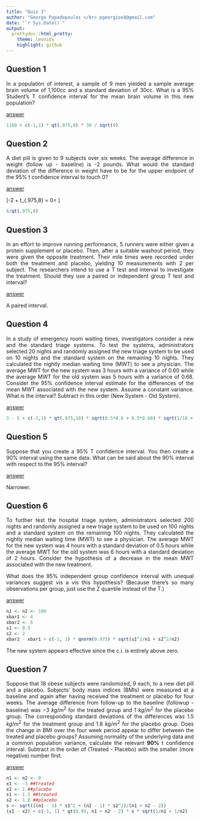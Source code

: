 ```yaml
---
title: "Quiz 3"
author: "George Papadopoulos </br> pgeorgios8@gmail.com"
date: "`r Sys.Date()`"
output:
  prettydoc::html_pretty:
    theme: leonids
    highlight: github
---
```

<style>body{text-align: justify}</style>

## Question 1

In a population of interest, a sample of 9 men yielded a sample average brain volume of 1,100cc and a standard
deviation of 30cc. What is a 95% Student's T confidence interval for the mean brain volume in this new population?

<u>answer</u>

```r
1100 + c(-1,1) * qt(.975,8) * 30 / sqrt(9)
```

## Question 2

A diet pill is given to 9 subjects over six weeks. The average difference in weight (follow up - baseline) is -2
pounds. What would the standard deviation of the difference in weight have to be for the upper endpoint of the 95% t
confidence interval to touch 0?

<u>answer</u>

\[-2 + t_{.975,8}\cdot\frac{\sigma}{\sqrt{9}} = 0\Rightarrow \sigma = \frac{6}{t_{.975,8}}\]

```r
6/qt(.975,8)
```

## Question 3

In an effort to improve running performance, 5 runners were either given
a protein supplement or placebo. Then, after
a suitable washout period, they were given the opposite treatment. Their mile times were recorded under both the
treatment and placebo, yielding 10 measurements with 2 per subject. The researchers intend to use a T test and 
interval to investigate the treatment. Should they use a paired or independent group T test and interval?

<u>answer</u>

A paired interval.

## Question 4

In a study of emergency room waiting times, investigators consider a new and the standard
triage systems. To test the systems, administrators selected 20 nights and randomly assigned 
the new triage system to be used on 10 nights and the
standard system on the remaining 10 nights. 
They calculated the nightly median waiting time (MWT) to see a physician.
The average MWT for the new system was 3 hours with a variance of 0.60 while
the average MWT for the old system was 5
hours with a variance of 0.68. Consider the 95% confidence interval estimate for the differences of the mean MWT
associated with the new system. Assume a constant variance. What is the interval? Subtract in this order 
(New System - Old System). 

<u>answer</u>

```r
3 - 5 + c(-1,1) * qt(.975,18) * sqrt(0.5*0.6 + 0.5*0.68) * sqrt(1/10 + 1/10)
```

## Question 5

Suppose that you create a 95% T confidence interval. You then create a 90% interval using the same data. What can be
said about the 90% interval with respect to the 95% interval?

<u>answer</u>

Narrower.

## Question 6

To further test the hospital triage system, administrators selected 200 nights and randomly assigned a new triage
system to be used on 100 nights and a standard system on the remaining 100 nights. 
They calculated the nightly median
waiting time (MWT) to see a physician. The average MWT for the new system was 4 hours with
a standard deviation of 0.5
hours while the average MWT for the old system was 6 hours with a standard deviation of 2 hours. Consider the
hypothesis of a decrease in the mean MWT associated with the new treatment.

What does the 95% independent group confidence interval with unequal variances suggest vis a vis this hypothesis?
(Because there's so many observations per group, just use the Z quantile instead of the T.) 

<u>answer</u>

```r
n1 <- n2 <- 100
xbar1 <- 4
xbar2 <- 6
s1 <- 0.5
s2 <- 2
xbar2 - xbar1 + c(-1, 1) * qnorm(0.975) * sqrt(s1^2/n1 + s2^2/n2)
```

The new system appears effective since the c.i. is entirely above zero.

## Question 7

Suppose that 18 obese subjects were randomized, 9 each, to a new diet pill and a placebo. 
Subjects’ body mass indices
(BMIs) were measured at a baseline and again after having received the treatment or placebo for four weeks. The
average difference from follow-up to the baseline (followup - baseline) was −3 $kg/m^2$ for the treated group and 1
$kg/m^2$ for the placebo group. The corresponding standard deviations of the differences was 1.5 $kg/m^2$ for the
treatment group and 1.8 $kg/m^2$ for the placebo group. Does the change in BMI over the four week period appear to 
differ between the treated and placebo groups? Assuming normality of the underlying data and a common population
variance, calculate the relevant __90%__ t confidence interval.
Subtract in the order of (Treated - Placebo) with the
smaller (more negative) number first.

<u>answer</u>

```r
n1 <- n2 <- 9
x1 <- -3 ##treated
x2 <- 1 ##placebo
s1 <- 1.5 ##treated
s2 <- 1.8 ##placebo
s <- sqrt(((n1 - 1) * s1^2 + (n2 - 1) * s2^2)/(n1 + n2 - 2))
(x1 - x2) + c(-1, 1) * qt(0.95, n1 + n2 - 2) * s * sqrt(1/n1 + 1/n2)
```
